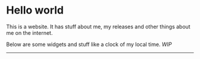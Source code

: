 # Hello world

This is a website. It has stuff about me, my releases and other things about
me on the internet.

Below are some widgets and stuff like a clock of my local time. _WIP_

---
